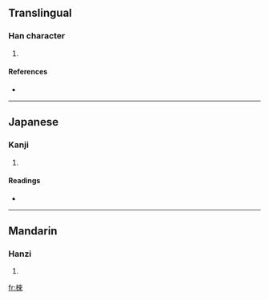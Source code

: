 {{see|梾}}
==Translingual==

===Han character===
{{Han char|rn=75|rad=木|as=08|sn=12|four=4499<sub>8</sub>|canj=木木人人 (DDOO)}}

# {{defn|Han|sort=木08}}

====References====
* {{Han ref|kx=0534.240|dkj=14987|dj=0922.180|hdz=21229.010|uh=68F6|ud=26870|bh=D9B7|bd=55735}}

----

==Japanese==

===Kanji===
{{ja-kanji|grade=|rs=木08}}

# {{defn|Japanese}}

====Readings====
* {{ja-readings|on=[[らい]] (rai)|kun=[[むく]] (muku)}}

----

==Mandarin==

===Hanzi===
{{cmn-hanzi|sim=梾|pin=[[lái]] ([[lai2]]), [[zhào]] ([[zhao4]])|wg=lai<sup>2</sup>, chao<sup>4</sup>}}

# {{defn|Mandarin}}

[[fr:棶]]